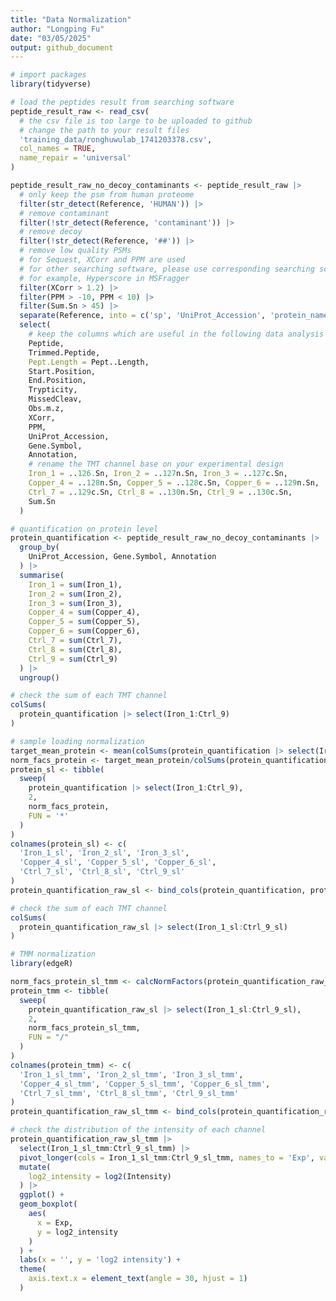 ```yaml
---
title: "Data Normalization"
author: "Longping Fu"
date: "03/05/2025"
output: github_document
---
```


```r
# import packages
library(tidyverse)

# load the peptides result from searching software
peptide_result_raw <- read_csv(
  # the csv file is too large to be uploaded to github
  # change the path to your result files
  'training_data/ronghuwulab_1741203378.csv',
  col_names = TRUE,
  name_repair = 'universal'
)

```

```r
peptide_result_raw_no_decoy_contaminants <- peptide_result_raw |> 
  # only keep the psm from human proteome
  filter(str_detect(Reference, 'HUMAN')) |> 
  # remove contaminant
  filter(!str_detect(Reference, 'contaminant')) |> 
  # remove decoy
  filter(!str_detect(Reference, '##')) |> 
  # remove low quality PSMs
  # for Sequest, XCorr and PPM are used
  # for other searching software, please use corresponding searching score
  # for example, Hyperscore in MSFragger
  filter(XCorr > 1.2) |> 
  filter(PPM > -10, PPM < 10) |> 
  filter(Sum.Sn > 45) |> 
  separate(Reference, into = c('sp', 'UniProt_Accession', 'protein_name'), sep = '\\|') |> 
  select(
    # keep the columns which are useful in the following data analysis
    Peptide,
    Trimmed.Peptide, 
    Pept.Length = Pept..Length, 
    Start.Position, 
    End.Position, 
    Trypticity, 
    MissedCleav,
    Obs.m.z, 
    XCorr, 
    PPM, 
    UniProt_Accession, 
    Gene.Symbol, 
    Annotation, 
    # rename the TMT channel base on your experimental design
    Iron_1 = ..126.Sn, Iron_2 = ..127n.Sn, Iron_3 = ..127c.Sn,
    Copper_4 = ..128n.Sn, Copper_5 = ..128c.Sn, Copper_6 = ..129n.Sn,
    Ctrl_7 = ..129c.Sn, Ctrl_8 = ..130n.Sn, Ctrl_9 = ..130c.Sn, 
    Sum.Sn
  )
```

```r
# quantification on protein level
protein_quantification <- peptide_result_raw_no_decoy_contaminants |> 
  group_by(
    UniProt_Accession, Gene.Symbol, Annotation
  ) |> 
  summarise(
    Iron_1 = sum(Iron_1),
    Iron_2 = sum(Iron_2),
    Iron_3 = sum(Iron_3),
    Copper_4 = sum(Copper_4),
    Copper_5 = sum(Copper_5),
    Copper_6 = sum(Copper_6),
    Ctrl_7 = sum(Ctrl_7),
    Ctrl_8 = sum(Ctrl_8),
    Ctrl_9 = sum(Ctrl_9)
  ) |> 
  ungroup()
```

```r
# check the sum of each TMT channel
colSums(
  protein_quantification |> select(Iron_1:Ctrl_9)
)
```

```r
# sample loading normalization
target_mean_protein <- mean(colSums(protein_quantification |> select(Iron_1:Ctrl_9)))
norm_facs_protein <- target_mean_protein/colSums(protein_quantification |> select(Iron_1:Ctrl_9))
protein_sl <- tibble(
  sweep(
    protein_quantification |> select(Iron_1:Ctrl_9), 
    2, 
    norm_facs_protein, 
    FUN = '*'
  )
)
colnames(protein_sl) <- c(
  'Iron_1_sl', 'Iron_2_sl', 'Iron_3_sl', 
  'Copper_4_sl', 'Copper_5_sl', 'Copper_6_sl',
  'Ctrl_7_sl', 'Ctrl_8_sl', 'Ctrl_9_sl'
)
protein_quantification_raw_sl <- bind_cols(protein_quantification, protein_sl)
```

```r
# check the sum of each TMT channel
colSums(
  protein_quantification_raw_sl |> select(Iron_1_sl:Ctrl_9_sl)
)
```

```r
# TMM normalization
library(edgeR)

norm_facs_protein_sl_tmm <- calcNormFactors(protein_quantification_raw_sl |> select(Iron_1_sl:Ctrl_9_sl))
protein_tmm <- tibble(
  sweep(
    protein_quantification_raw_sl |> select(Iron_1_sl:Ctrl_9_sl), 
    2, 
    norm_facs_protein_sl_tmm, 
    FUN = "/"
  )
)
colnames(protein_tmm) <- c(
  'Iron_1_sl_tmm', 'Iron_2_sl_tmm', 'Iron_3_sl_tmm', 
  'Copper_4_sl_tmm', 'Copper_5_sl_tmm', 'Copper_6_sl_tmm',
  'Ctrl_7_sl_tmm', 'Ctrl_8_sl_tmm', 'Ctrl_9_sl_tmm'
)
protein_quantification_raw_sl_tmm <- bind_cols(protein_quantification_raw_sl, protein_tmm)
```

```r
# check the distribution of the intensity of each channel
protein_quantification_raw_sl_tmm |> 
  select(Iron_1_sl_tmm:Ctrl_9_sl_tmm) |> 
  pivot_longer(cols = Iron_1_sl_tmm:Ctrl_9_sl_tmm, names_to = 'Exp', values_to = 'Intensity') |> 
  mutate(
    log2_intensity = log2(Intensity)
  ) |> 
  ggplot() +
  geom_boxplot(
    aes(
      x = Exp,
      y = log2_intensity
    )
  ) +
  labs(x = '', y = 'log2 intensity') +
  theme(
    axis.text.x = element_text(angle = 30, hjust = 1)
  )
```
